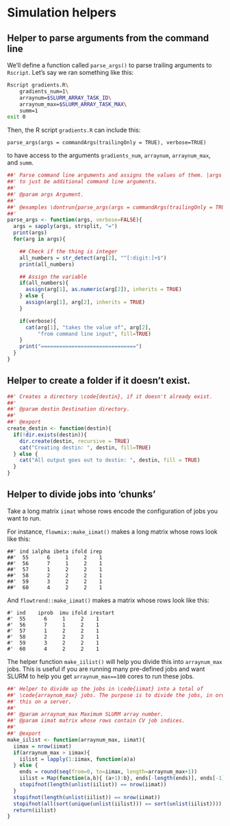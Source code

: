 # Simulation helpers

## Helper to parse arguments from the command line

We'll define a function called `parse_args()` to parse trailing arguments to `Rscript`. Let's say we ran something like  this:

```sh
Rscript gradients.R\
	gradients_num=1\
	arraynum=$SLURM_ARRAY_TASK_ID\
	arraynum_max=$SLURM_ARRAY_TASK_MAX\
	summ=1
exit 0
```
Then, the R script `gradients.R` can include this:

`parse_args(args = commandArgs(trailingOnly = TRUE), verbose=TRUE)`

to have access to the arguments `gradients_num`, `arraynum`, `arraynum_max`, and `summ`.


```r
##' Parse command line arguments and assigns the values of them. |args| is meant
##' to just be additional command line arguments.
##'
##' @param args Argument.
##'
##' @examples \dontrun{parse_args(args = commandArgs(trailingOnly = TRUE))}
##'
parse_args <- function(args, verbose=FALSE){
  args = sapply(args, strsplit, "=")
  print(args)
  for(arg in args){

    ## Check if the thing is integer
    all_numbers = str_detect(arg[2], "^[:digit:]+$")
    print(all_numbers)

    ## Assign the variable
    if(all_numbers){
      assign(arg[1], as.numeric(arg[2]), inherits = TRUE)
    } else {
      assign(arg[1], arg[2], inherits = TRUE)
    }

    if(verbose){
      cat(arg[1], "takes the value of", arg[2],
          "from command line input", fill=TRUE)
    }
    print("===============================")
  }
}
```


## Helper to create a folder if it doesn't exist.


```r
##' Creates a directory \code{destin}, if it doesn't already exist.
##'
##' @param destin Destination directory.
##'
##' @export
create_destin <- function(destin){
  if(!dir.exists(destin)){
    dir.create(destin, recursive = TRUE)
    cat("Creating destin: ", destin, fill=TRUE)
  } else {
    cat("All output goes out to destin: ", destin, fill = TRUE)
  }
}

```

## Helper to divide jobs into 'chunks'

Take a long matrix `iimat` whose rows encode the configuration of jobs you want
to run. 

For instance, `flowmix::make_iimat()` makes a long matrix whose rows look like this:

```{}
##' ind ialpha ibeta ifold irep
##'  55      6     1     2    1
##'  56      7     1     2    1
##'  57      1     2     2    1
##'  58      2     2     2    1
##'  59      3     2     2    1
##'  60      4     2     2    1
```
And `flowtrend::make_iimat()` makes a matrix whose rows look like this:

```{}
#' ind    iprob  imu ifold irestart
#'  55      6     1     2    1 
#'  56      7     1     2    1
#'  57      1     2     2    1
#'  58      2     2     2    1
#'  59      3     2     2    1
#'  60      4     2     2    1
```

The helper function `make_iilist()` will help you divide this into
`arraynum_max` jobs. This is useful if you are running many pre-defined jobs and
want SLURM to help you get `arraynum_max==100` cores to run these jobs.

```r
##' Helper to divide up the jobs in \code{iimat} into a total of
##' \code{arraynum_max} jobs. The purpose is to divide the jobs, in order to run
##' this on a server.
##'
##' @param arraynum_max Maximum SLURM array number.
##' @param iimat matrix whose rows contain CV job indices.
##'
##' @export
make_iilist <- function(arraynum_max, iimat){
  iimax = nrow(iimat)
  if(arraynum_max > iimax){
    iilist = lapply(1:iimax, function(a)a)
  } else {
    ends = round(seq(from=0, to=iimax, length=arraynum_max+1))
    iilist = Map(function(a,b){ (a+1):b}, ends[-length(ends)], ends[-1])
    stopifnot(length(unlist(iilist)) == nrow(iimat))
  }
  stopifnot(length(unlist(iilist)) == nrow(iimat))
  stopifnot(all(sort(unique(unlist(iilist))) == sort(unlist(iilist))))
  return(iilist)
}

```
